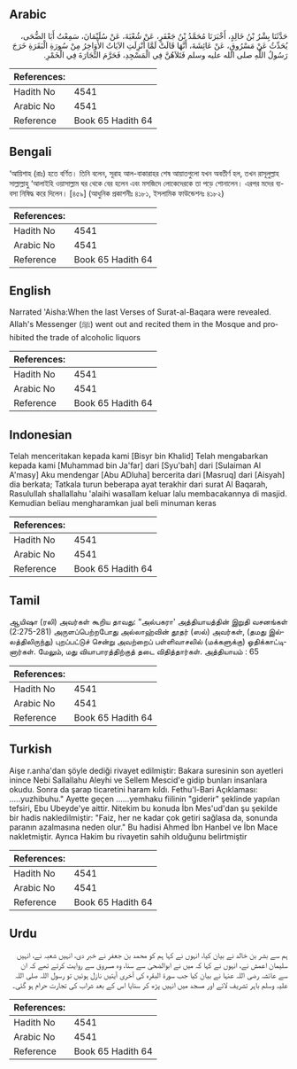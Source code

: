 ## Arabic


<div dir="rtl" lang="ar" style={{fontSize:'larger',backgroundColor:'#f8f9fa',padding:20}}>
حَدَّثَنَا بِشْرُ بْنُ خَالِدٍ، أَخْبَرَنَا مُحَمَّدُ بْنُ جَعْفَرٍ، عَنْ شُعْبَةَ، عَنْ سُلَيْمَانَ، سَمِعْتُ أَبَا الضُّحَى، يُحَدِّثُ عَنْ مَسْرُوقٍ، عَنْ عَائِشَةَ، أَنَّهَا قَالَتْ لَمَّا أُنْزِلَتِ الآيَاتُ الأَوَاخِرُ مِنْ سُورَةِ الْبَقَرَةِ خَرَجَ رَسُولُ اللَّهِ صلى الله عليه وسلم فَتَلاَهُنَّ فِي الْمَسْجِدِ، فَحَرَّمَ التِّجَارَةَ فِي الْخَمْرِ‏.‏
</div>
<div style={{backgroundColor:'#f8f9fa',padding:20, marginBottom: 10}}><table> <thead> <tr> <th>References:</th> <th></th> </tr> </thead> <tbody><tr><td>Hadith No</td><td>4541</td></tr><tr><td>Arabic No</td><td>4541</td></tr><tr><td>Reference</td><td>Book 65 Hadith 64</td></tr></tbody></table></div>

## Bengali


<div dir="ltr" lang="bn" style={{fontSize:'larger',backgroundColor:'#f8f9fa',padding:20}}>
‘আয়িশাহ (রাঃ) হতে বর্ণিত। তিনি বলেন, সূরাহ আল-বাকারাহর শেষ আয়াতগুলো যখন অবতীর্ণ হল, তখন রাসূলুল্লাহ সাল্লাল্লাহু ‘আলাইহি ওয়াসাল্লাম ঘর থেকে বের হলেন এবং মসজিদে লোকেদেরকে তা পড়ে শোনালেন। এরপর মদের ব্যবসা নিষিদ্ধ করে দিলেন। [৪৫৯] (আধুনিক প্রকাশনীঃ ৪১৮১, ইসলামিক ফাউন্ডেশনঃ ৪১৮২)
</div>
<div style={{backgroundColor:'#f8f9fa',padding:20, marginBottom: 10}}><table> <thead> <tr> <th>References:</th> <th></th> </tr> </thead> <tbody><tr><td>Hadith No</td><td>4541</td></tr><tr><td>Arabic No</td><td>4541</td></tr><tr><td>Reference</td><td>Book 65 Hadith 64</td></tr></tbody></table></div>

## English


<div dir="ltr" lang="en" style={{fontSize:'larger',backgroundColor:'#f8f9fa',padding:20}}>
Narrated 'Aisha:When the last Verses of Surat-al-Baqara were revealed. Allah's Messenger (ﷺ) went out and recited them in the Mosque and prohibited the trade of alcoholic liquors
</div>
<div style={{backgroundColor:'#f8f9fa',padding:20, marginBottom: 10}}><table> <thead> <tr> <th>References:</th> <th></th> </tr> </thead> <tbody><tr><td>Hadith No</td><td>4541</td></tr><tr><td>Arabic No</td><td>4541</td></tr><tr><td>Reference</td><td>Book 65 Hadith 64</td></tr></tbody></table></div>

## Indonesian


<div dir="ltr" lang="id" style={{fontSize:'larger',backgroundColor:'#f8f9fa',padding:20}}>
Telah menceritakan kepada kami [Bisyr bin Khalid] Telah mengabarkan kepada kami [Muhammad bin Ja'far] dari [Syu'bah] dari [Sulaiman Al A'masy] Aku mendengar [Abu ADluha] bercerita dari [Masruq] dari [Aisyah] dia berkata; Tatkala turun beberapa ayat terakhir dari surat Al Baqarah, Rasulullah shallallahu 'alaihi wasallam keluar lalu membacakannya di masjid. Kemudian beliau mengharamkan jual beli minuman keras
</div>
<div style={{backgroundColor:'#f8f9fa',padding:20, marginBottom: 10}}><table> <thead> <tr> <th>References:</th> <th></th> </tr> </thead> <tbody><tr><td>Hadith No</td><td>4541</td></tr><tr><td>Arabic No</td><td>4541</td></tr><tr><td>Reference</td><td>Book 65 Hadith 64</td></tr></tbody></table></div>

## Tamil


<div dir="ltr" lang="ta" style={{fontSize:'larger',backgroundColor:'#f8f9fa',padding:20}}>
ஆயிஷா (ரலி) அவர்கள் கூறிய தாவது: “அல்பகரா' அத்தியாயத்தின் இறுதி வசனங்கள் (2:275-281) அருளப்பெற்றபோது அல்லாஹ்வின் தூதர் (ஸல்) அவர்கள், (தமது இல்லத்திலிருந்து) புறப்பட்டுச் சென்று அவற்றைப் பள்ளிவாசலில் (மக்களுக்கு) ஓதிக்காட்டினார்கள். மேலும், மது வியாபாரத்திற்குத் தடை விதித்தார்கள். அத்தியாயம் : 65
</div>
<div style={{backgroundColor:'#f8f9fa',padding:20, marginBottom: 10}}><table> <thead> <tr> <th>References:</th> <th></th> </tr> </thead> <tbody><tr><td>Hadith No</td><td>4541</td></tr><tr><td>Arabic No</td><td>4541</td></tr><tr><td>Reference</td><td>Book 65 Hadith 64</td></tr></tbody></table></div>

## Turkish


<div dir="ltr" lang="tr" style={{fontSize:'larger',backgroundColor:'#f8f9fa',padding:20}}>
Aişe r.anha'dan şöyle dediği rivayet edilmiştir: Bakara suresinin son ayetleri inince Nebi Sallallahu Aleyhi ve Sellem Mescid'e gidip bunları insanlara okudu. Sonra da şarap ticaretini haram kıldı. Fethu'l-Bari Açıklaması: .....yuzhibuhu." Ayette geçen ......yemhaku fiilinin "giderir" şeklinde yapılan tefsiri, Ebu Ubeyde'ye aittir. Nitekim bu konuda İbn Mes'ud'dan şu şekilde bir hadis nakledilmiştir: "Faiz, her ne kadar çok getiri sağlasa da, sonunda paranın azalmasına neden olur." Bu hadisi Ahmed İbn Hanbel ve İbn Mace nakletmiştir. Ayrıca Hakim bu rivayetin sahih olduğunu belirtmiştir
</div>
<div style={{backgroundColor:'#f8f9fa',padding:20, marginBottom: 10}}><table> <thead> <tr> <th>References:</th> <th></th> </tr> </thead> <tbody><tr><td>Hadith No</td><td>4541</td></tr><tr><td>Arabic No</td><td>4541</td></tr><tr><td>Reference</td><td>Book 65 Hadith 64</td></tr></tbody></table></div>

## Urdu


<div dir="rtl" lang="ur" style={{fontSize:'larger',backgroundColor:'#f8f9fa',padding:20}}>
ہم سے بشر بن خالد نے بیان کیا، انہوں نے کہا ہم کو محمد بن جعفر نے خبر دی، انہیں شعبہ نے، انہیں سلیمان اعمش نے، انہوں نے کہا کہ میں نے ابوالضحیٰ سے سنا، وہ مسروق سے روایت کرتے تھے کہ ان سے عائشہ رضی اللہ عنہا نے بیان کیا جب سورۃ البقرہ کی آخری آیتیں نازل ہوئیں تو رسول اللہ صلی اللہ علیہ وسلم باہر تشریف لائے اور مسجد میں انہیں پڑھ کر سنایا اس کے بعد شراب کی تجارت حرام ہو گئی۔
</div>
<div style={{backgroundColor:'#f8f9fa',padding:20, marginBottom: 10}}><table> <thead> <tr> <th>References:</th> <th></th> </tr> </thead> <tbody><tr><td>Hadith No</td><td>4541</td></tr><tr><td>Arabic No</td><td>4541</td></tr><tr><td>Reference</td><td>Book 65 Hadith 64</td></tr></tbody></table></div>